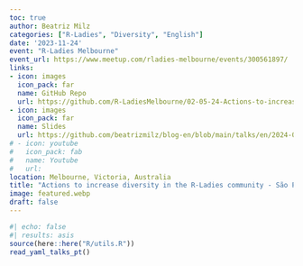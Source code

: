 ```yaml
---
toc: true
author: Beatriz Milz
categories: ["R-Ladies", "Diversity", "English"]
date: '2023-11-24'
event: "R-Ladies Melbourne"
event_url: https://www.meetup.com/rladies-melbourne/events/300561897/
links:
- icon: images
  icon_pack: far
  name: GitHub Repo
  url: https://github.com/R-LadiesMelbourne/02-05-24-Actions-to-increase-diversity-in-the-R-Ladies-community-Sao-Paulo
- icon: images
  icon_pack: far
  name: Slides
  url: https://github.com/beatrizmilz/blog-en/blob/main/talks/en/2024-05-rladies-melbourne/slides.pdf
# - icon: youtube
#   icon_pack: fab
#   name: Youtube
#   url: 
location: Melbourne, Victoria, Australia
title: "Actions to increase diversity in the R-Ladies community - São Paulo"
image: featured.webp
draft: false
---
```


```r
#| echo: false
#| results: asis
source(here::here("R/utils.R"))
read_yaml_talks_pt()
```

<br>
